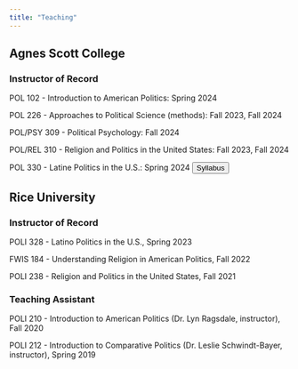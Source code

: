 ```yaml
---
title: "Teaching"
---
```


## Agnes Scott College

### Instructor of Record

POL 102 - Introduction to American Politics: Spring 2024

POL 226 - Approaches to Political Science (methods): Fall 2023, Fall 2024

POL/PSY 309 - Political Psychology: Fall 2024

POL/REL 310 - Religion and Politics in the United States: Fall 2023, Fall 2024

POL 330 - Latine Politics in the U.S.: Spring 2024 [<button class="btn btn-primary  btn-sm" type="button">Syllabus</button>](files/POL330_Spring24.pdf){target="_blank"}

## Rice University

### Instructor of Record

POLI 328 - Latino Politics in the U.S., Spring 2023

FWIS 184 - Understanding Religion in American Politics, Fall 2022

POLI 238 - Religion and Politics in the United States, Fall 2021


### Teaching Assistant

POLI 210 - Introduction to American Politics (Dr. Lyn Ragsdale, instructor), Fall 2020

POLI 212 - Introduction to Comparative Politics (Dr. Leslie Schwindt-Bayer, instructor), Spring 2019
